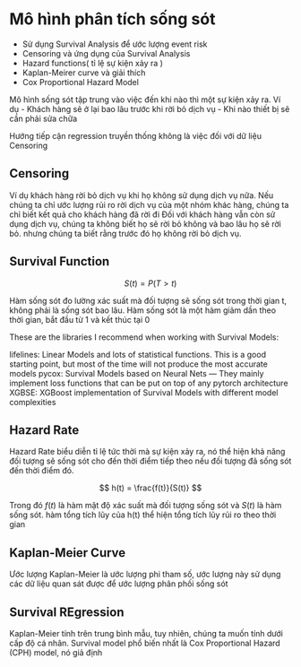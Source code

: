 # Mô hình phân tích sống sót

- Sử dụng Survival Analysis để ước lượng event risk
- Censoring và ứng dụng của Survival Analysis
- Hazard functions( tỉ lệ sự kiện xảy ra )
- Kaplan-Meirer curve và giải thích
- Cox Proportional Hazard Model

Mô hình sống sót tập trung vào việc đến khi nào thì một sự kiện xảy ra. Ví dụ
- Khách hàng sẽ ở lại bao lâu trước khi rời bỏ dịch vụ
- Khi nào thiết bị sẽ cần phải sửa chữa


Hướng tiếp cận regression truyền thống không là việc đối với dữ liệu Censoring

## Censoring

Ví dụ khách hàng rời bỏ dịch vụ khi họ không sử dụng dịch vụ nữa. Nếu chúng ta chỉ ước lượng rủi ro rời dịch vụ của một nhóm khác hàng, chúng ta chỉ biết kết quả cho khách hàng đã rời đi
Đối với khách hàng vẫn còn sử dụng dịch vụ, chúng ta không biết họ sẽ rời bỏ không và bao lâu họ sẽ rời bỏ. nhưng chúng ta biết rằng trước đó họ không rời bỏ dịch vụ.


## Survival Function

$$
S(t) = P(T>t)
$$

Hàm sống sót đo lường xác suất mà đối tượng sẽ sống sót trong thời gian t, không phải là sống sót bao lâu.
Hàm sống sót là một hàm giảm dần theo thời gian, bắt đầu từ 1 và kết thúc tại 0



These are the libraries I recommend when working with Survival Models:

lifelines: Linear Models and lots of statistical functions. This is a good starting point, but most of the time will not produce the most accurate models
pycox: Survival Models based on Neural Nets — They mainly implement loss functions that can be put on top of any pytorch architecture
XGBSE: XGBoost implementation of Survival Models with different model complexities

## Hazard Rate

Hazard Rate biểu diễn tỉ lệ tức thời mà sự kiện xảy ra, nó thể hiện khả năng đối tượng sẽ sống sót cho đến thời điểm tiếp theo nếu đối tượng đã sống sót đến thời điểm đó.

$$
h(t) = \frac{f(t)}{S(t)}
$$

Trong đó $f(t)$ là hàm mật độ xác suất mà đối tượng sống sót và $S(t)$ là hàm sống sót.
hàm tổng tích lũy của h(t) thể hiện tổng tích lũy rủi ro theo thời gian

## Kaplan-Meier Curve

Ước lượng Kaplan-Meier là ước lượng phi tham số, ước lượng này sử dụng các dữ liệu quan sát được để ước lượng phân phối sống sót


## Survival REgression

Kaplan-Meier tính trên trung bình mẫu, tuy nhiên, chúng ta muốn tính dưới cấp độ cá nhân.
Survival model phổ biến nhất là Cox Proportional Hazard (CPH) model, nó giả định 
